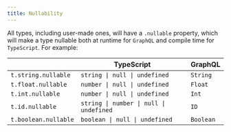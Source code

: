 ```yaml
---
title: Nullability
---
```


<!-- TODO: explain more here -->

All types, including user-made ones, will have a `.nullable` property, which will make a type nullable both at runtime for `GraphQL` and compile time for `TypeScript`. For example:

|                      | TypeScript                              | GraphQL   |
| -------------------- | --------------------------------------- | --------- |
| `t.string.nullable`  | `string \| null \| undefined`           | `String`  |
| `t.float.nullable`   | `number \| null \| undefined`           | `Float`   |
| `t.int.nullable`     | `number \| null \| undefined`           | `Int`     |
| `t.id.nullable`      | `string \| number \| null \| undefined` | `ID`      |
| `t.boolean.nullable` | `boolean \| null \| undefined`          | `Boolean` |

